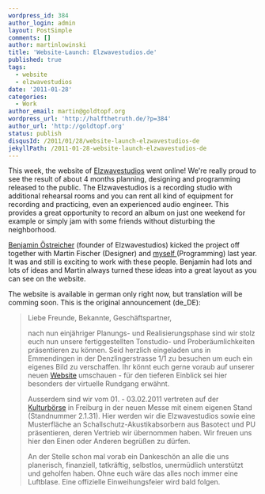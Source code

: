 ```yaml
---
wordpress_id: 384
author_login: admin
layout: PostSimple
comments: []
author: martinlowinski
title: 'Website-Launch: Elzwavestudios.de'
published: true
tags:
  - website
  - elzwavestudios
date: '2011-01-28'
categories:
  - Work
author_email: martin@goldtopf.org
wordpress_url: 'http://halfthetruth.de/?p=384'
author_url: 'http://goldtopf.org'
status: publish
disqusId: /2011/01/28/website-launch-elzwavestudios-de
jekyllPath: /2011-01-28-website-launch-elzwavestudios-de
---
```


This week, the website of <a href="http://elzwavestudios.de">Elzwavestudios</a> went online! We're really proud to see the result of about 4 months planning, designing and programming released to the public. The Elzwavestudios is a recording studio with additional rehearsal rooms and you can rent all kind of equipment for recording and practicing, even an experienced audio engineer. This provides a great opportunity to record an album on just one weekend for example or simply jam with some friends without disturbing the neighborhood.

<a href="http://oestreicher-medientechnik.de">Benjamin &Ouml;streicher</a> (founder of
Elzwavestudios) kicked the project off together with Martin Fischer (Designer) and <a href="http://goldtopf.org">
  myself
</a> (Programming) last year. It was and still is exciting to work with these people. Benjamin had
lots and lots of ideas and Martin always turned these ideas into a great layout as you can see on
the website.

The website is available in german only right now, but translation will be comming soon. This is the original announcement (de_DE):

<blockquote>
Liebe Freunde, Bekannte, Gesch&auml;ftspartner,

nach nun einj&auml;hriger Planungs- und Realisierungsphase sind wir stolz euch nun unsere fertiggestellten Tonstudio- und Prober&auml;umlichkeiten pr&auml;sentieren zu k&ouml;nnen. Seid herzlich eingeladen uns in Emmendingen in der Denzlingerstrasse 1/1 zu besuchen um euch ein eigenes Bild zu verschaffen. Ihr k&ouml;nnt euch gerne voraub auf unserer neuen <a href="http://elzwavestudios.de">Website</a> umschauen - f&uuml;r den tieferen Einblick sei hier besonders der virtuelle Rundgang erw&auml;hnt.

Ausserdem sind wir vom 01. - 03.02.2011 vertreten auf der <a href="http://www.kulturboerse-freiburg.de/">Kulturb&ouml;rse</a> in Freiburg in der neuen Messe mit einem eigenen Stand (Standnummer 2.1.31). Hier werden wir die Elzwavestudios sowie eine Musterfl&auml;che an Schallschutz-Akustikabsorbern aus Basotect und PU pr&auml;sentieren, deren Vertrieb wir &uuml;bernommen haben.
Wir freuen uns hier den Einen oder Anderen begr&uuml;&szlig;en zu d&uuml;rfen.

An der Stelle schon mal vorab ein Dankesch&ouml;n an alle die uns planerisch, finanziell, tatkr&auml;ftig, selbstlos, unerm&uuml;dlich unterst&uuml;tzt und geholfen haben. Ohne euch w&auml;re das alles noch immer eine Luftblase. Eine offizielle Einweihungsfeier wird bald folgen.

</blockquote>
